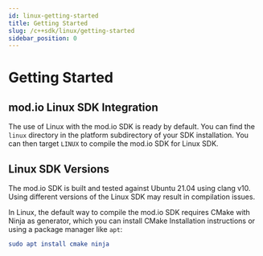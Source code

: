```yaml
---
id: linux-getting-started
title: Getting Started
slug: /c++sdk/linux/getting-started
sidebar_position: 0
---
```


# Getting Started

## mod.io Linux SDK Integration

The use of Linux with the mod.io SDK is ready by default. You can find the `linux` directory in the platform subdirectory of your SDK installation.
You can then target `LINUX` to compile the mod.io SDK for Linux SDK.

## Linux SDK Versions

The mod.io SDK is built and tested against Ubuntu 21.04 using clang v10. Using different versions of the Linux SDK may result in compilation issues.

In Linux, the default way to compile the mod.io SDK requires CMake with Ninja as generator, which you can install CMake Installation instructions or using a package manager like `apt`:

```cmake
sudo apt install cmake ninja
```
